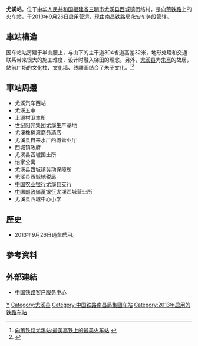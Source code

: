 {{Expand|time=2016-04-17T07:28:37+00:00}}
{{Distinguish|尤溪口站|油溪站}}
{{Infobox China railway station
|车站名称 =尤溪站
|图片 = 
|图片介绍 = 
|车站名称拼音 = Youxi
|英文名称=Youxi Railway Station
|车站代码 = 33420
|电报码 = YXS
|拼音码 = YXI
|车站位置 = [[福建省|福建省]][[三明市|三明市]][[尤溪县|尤溪县]][[西城镇_(尤溪县)|西城镇]]团结村
|坐标 = {{coord|26|10|11.74|N|118|8|11.91|E|display=inline,title}}
|归属 =[[南昌铁路局|南昌铁路局]][[永安车务段|永安车务段]]
|线路 = [[向莆铁路|向莆铁路]]
|车站等级 = [[三等站_(中国大陆)|三等站]]<ref>{{Citation|title=南昌铁路局关于重新公布车站等级等事项的通知|date=2016-06-20}}</ref>
|月台数目 = 2
|股道数目 = 5
}}
'''尤溪站'''，位于[[中华人民共和国|中华人民共和国]][[福建省|福建省]][[三明市|三明市]][[尤溪县|尤溪县]][[西城镇_(尤溪县)|西城镇]]团结村，是[[向莆铁路|向莆铁路]]上的火车站，于2013年9月26日启用营运，现由[[南昌铁路局|南昌铁路局]][[永安车务段|永安车务段]]管辖。

==車站構造==
因车站站房建于半山腰上，与山下的主干道304省道高差32米，地形处理和交通联系带来很大的施工难度，设计时融入梯田的理念。另外，[[尤溪县|尤溪县]]为[[朱熹|朱熹]]的故居，站前广场的文化柱、文化墙、线雕画结合了朱子文化。<ref>[http://www.jx.xinhuanet.com/news/focus/2013-10/11/c_117662243.htm 向莆铁路尤溪站:最美高铁上的最美火车站] {{webarchive|url=https://web.archive.org/web/20140724125151/http://www.jx.xinhuanet.com/news/focus/2013-10/11/c_117662243.htm |date=2014-07-24 }}</ref><ref>{{Cite web |url=http://news.xinhuanet.com/overseas/2013-10/11/c_125512894.htm |title=朱熹故里福建尤溪建国内罕见“梯田式”火车站 |accessdate=2016-04-17 |archive-date=2017-01-12 |archive-url=https://web.archive.org/web/20170112004605/http://news.xinhuanet.com/overseas/2013-10/11/c_125512894.htm |dead-url=no }}</ref>
==車站周邊==
* 尤溪汽车西站
* 尤溪五中
* 上源村卫生所
* 世纪阳光集团尤溪生产基地
* 尤溪橡树湾商务酒店
* 尤溪县自来水厂西城营业厅
* 西城镇政府
* 尤溪县西城国土所
* 怡家公寓
* 尤溪县西城镇劳动保障所
* 尤溪县西城地税局
* [[中国农业银行|中国农业银行]]尤溪县支行
* [[中国邮政储蓄银行|中国邮政储蓄银行]]尤溪西城营业所
* 尤溪县西城中心小学

==歷史==
* 2013年9月26日通车启用。
==參考資料==
{{reflist}}
==外部連結==
* [http://www.12306.cn/mormhweb/ 中国铁路客户服务中心] {{Wayback|url=http://www.12306.cn/mormhweb/ |date=20180205163941 }}
{{China-rail-stub}}
{{昌福铁路}}
[[Category:三明市铁路车站|Y]]
[[Category:尤溪县|Category:尤溪县]]
[[Category:中国铁路南昌局集团车站|Category:中国铁路南昌局集团车站]]
[[Category:2013年启用的铁路车站|Category:2013年启用的铁路车站]]